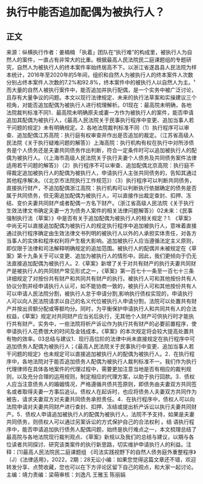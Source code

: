 # 执行中能否追加配偶为被执行人？
## 正文
来源：纵横执行作者：姜楠楠 「执着」团队在“执行难”的构成里，被执行人为自然人的案件，一直占有非常大的比重。根据最高人民法院民二庭课题组的专题研究，自然人为被执行人的终本案件率始终居高不下。以浙江省遂昌县人民法院为样本统计，2016年至2020年的5年间，组织和自然人为被执行人的终本案件人次数分别占终本案件人次数的7.2%和92.8%，终本案件中的被执行人以自然人为主。¹而大量的自然人被执行案件中，能否追加并执行配偶，是一个实务中被广泛讨论，且存有大量争议的问题。本文以现行法律规定、未来的执行法草案和实操建议三个视角，对能否追加配偶为被执行人进行梳理解析。01现在：最高院未明确，各地法院裁判标准不同1．最高院未明确原夫或妻一方作为被执行人的案件，能否申请追加其配偶为被执行人，《最高人民法院关于民事执行程序中变更、追加当事人若干问题的规定》未有明确规定。2. 各地法院裁判标准不同（1）执行程序可以审查、追加配偶江苏高院：执行庭有权审查并作出是否追加的裁定。（江苏省高级人民法院《关于执行疑难问题的解答》）上海高院：执行机构有权在执行中对所涉债务是个人债务还是夫妻共同债务作出判断，符合一定条件时可以追加被执行人的配偶为被执行人。（《上海市高级人民法院关于执行夫妻个人债务及共同债务案件法律适用若干问题的解答》）（2）执行程序不可以审查、追加配偶北京高院：执行庭不得裁定追加被执行人的配偶为被执行人，申请执行人主张共同债务的，告知其通过其他程序解决。（《北京市法院执行工作规范》）（3）执行程序可以判断共同债务，直接执行财产，不追加配偶浙江高院：执行机构可以判断执行依据确定的债务是否属于共同债务，但无需追加配偶为被执行人，可以直接作出裁定查封、扣押、冻结、变价夫妻共同财产或者配偶一方名下财产。（浙江省高级人民法院《关于执行生效法律文书确定夫妻一方为债务人案件的相关法律问题解答》）02未来：《民事强制执行法（草案）》中是否有关于追加配偶为被执行人的相关规定？1. 《草案》中尚无可以直接追加配偶为被执行人的规定执行程序中追加被执行人，意味着直接通过执行程序确定由生效法律文书列明的被执行人以外的人承担实体责任，对各方当事人的实体和程序权利将产生极大影响。追加被执行人应当遵循法定主义原则，即仅限于法律和司法解释明确规定的追加范围。被执行人的配偶并未被规定在《草案》第十九条关于可以变更、追加为被执行人的情形中。因此，我们更倾向于仍无法直接追加配偶为被执行人。2.《草案》新增了关于对共有财产的执行夫妻共同财产是被执行人的共同财产常见形式之一，《草案》第一百七十一条至一百七十三条详细规定了对按份共有财产和共同共有财产的执行。被执行人可和其他按份共有人协议分割并经申请执行人认可，如不能协商一致的，被执行人可和其他按份共有人可以申请人民法院分割，被执行人怠于申请分割,影响执行债权实现的，申请执行人可以向人民法院请求以自己的名义代位被执行人申请分割，法院可以处置共有财产并按出资额分配或等额均分。同时，为平衡保护申请执行人和共同共有人的合法权益，《草案》规定对共同财产应当劣后执行，无其他个人财产可供执行时才能执行共有财产。实务中，一些法院将析产诉讼作为执行共有财产的必要前置程序，使申请执行人花费很大的时间及金钱成本。《草案》的本次规定将会较大提高处置共有物的效率。03总结与建议1．现行高位阶的法律中尚未直接规定在执行程序中可追加债务人配偶为被执行人；《最高人民法院关于民事执行中变更、追加当事人若干问题的规定》也未规定可以直接追加被执行人的配偶为被执行人。2．在执行程序中，各地法院对于能否追加债务人配偶为被执行人裁判标准不一。我们作为执行代理律师在具体各地案件的代理过程中，需要更加注意当地是否有相应的裁判规则，以及充分合理的运用规则，制定相应的代理方案，以助于执行回款。3．债权人应当注意债务人的婚姻情况，严格遵循共债共签原则，即债务由夫妻双方共同签名或者取得夫妻一方事后追认。债权人在起诉时，也应将债务人夫妻双方共同作为被告，请求夫妻双方对夫妻共同债务承担责任。4．在执行程序中，债权人可以向法院申请对夫妻共同财产进行查封、扣押、冻结或提出析产诉讼以执行夫妻共同财产。5．债权人申请追加被执行人的配偶为被执行人，法院不予支持，如果是夫妻共同债务，则债权人可以通过另案诉讼的方式保护自己的合法权利 。结 语执行程序中，能否申请追加执行债务人配偶问题，始终是执行难点之一，本文梳理总结了最高院与各地法院现行裁判观点、《草案》新规以及我们的总结与建议，以期与各位读者共同探讨、研究该类案件的执行新思路，切实维护申请执行人的利益。注释：[1]最高人民法院民二庭课题组 《司法实践视野下的自然人债务庭外重整程序》〔J〕《法律适用》，2022，2期：28无讼小编：如果您觉得这篇文章还不错，欢迎转发分享、点赞收藏，您也可以在下方评论区留下自己的观点，和大家一起讨论。主编：靖力责编：梁萌审核：刘逸凡 王雅玉 陈丽娟